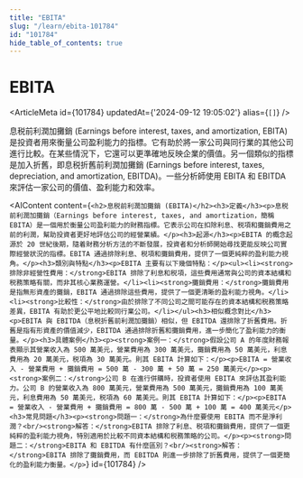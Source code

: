 ```yaml
---
title: "EBITA"
slug: "/learn/ebita-101784"
id: "101784"
hide_table_of_contents: true
---
```



# EBITA

<ArticleMeta id={101784} updatedAt={'2024-09-12 19:05:02'} alias={`[]`} />
<div className='border-solid border-b border-t-0 my-4 border-[var(--ifm-color-gray-300)]' />

息税前利潤加攤銷 (Earnings before interest, taxes, and amortization, EBITA) 是投資者用來衡量公司盈利能力的指標。它有助於將一家公司與同行業的其他公司進行比較。在某些情況下，它還可以更準確地反映企業的價值。另一個類似的指標是加入折舊，即息税折舊前利潤加攤銷 (Earnings before interest, taxes, depreciation, and amortization, EBITDA)。一些分析師使用 EBITA 和 EBITDA 來評估一家公司的價值、盈利能力和效率。

<AIContent content={`<h2>息税前利潤加攤銷 (EBITA)</h2><h3>定義</h3><p>息税前利潤加攤銷（Earnings before interest, taxes, and amortization，簡稱 EBITA）是一個用於衡量公司盈利能力的財務指標。它表示公司在扣除利息、税項和攤銷費用之前的利潤，幫助投資者更好地評估公司的經營業績。</p><h3>起源</h3><p>EBITA 的概念起源於 20 世紀後期，隨着財務分析方法的不斷發展，投資者和分析師開始尋找更能反映公司實際經營狀況的指標。EBITA 通過排除利息、税項和攤銷費用，提供了一個更純粹的盈利能力視角。</p><h3>類別與特點</h3><p>EBITA 主要有以下幾個特點：</p><ul><li><strong>排除非經營性費用：</strong>EBITA 排除了利息和税項，這些費用通常與公司的資本結構和税務策略有關，而非其核心業務運營。</li><li><strong>攤銷費用：</strong>攤銷費用是指無形資產的攤銷，EBITA 通過排除這些費用，提供了一個更清晰的盈利能力視角。</li><li><strong>比較性：</strong>由於排除了不同公司之間可能存在的資本結構和税務策略差異，EBITA 有助於更公平地比較同行業公司。</li></ul><h3>相似概念對比</h3><p>EBITA 與 EBITDA（息税折舊前利潤加攤銷）相似，但 EBITDA 還排除了折舊費用。折舊是指有形資產的價值減少，EBITDA 通過排除折舊和攤銷費用，進一步簡化了盈利能力的衡量。</p><h3>具體案例</h3><p><strong>案例一：</strong>假設公司 A 的年度財務報表顯示其營業收入為 500 萬美元，營業費用為 300 萬美元，攤銷費用為 50 萬美元，利息費用為 20 萬美元，税項為 30 萬美元。則其 EBITA 計算如下：</p><p>EBITA = 營業收入 - 營業費用 + 攤銷費用 = 500 萬 - 300 萬 + 50 萬 = 250 萬美元</p><p><strong>案例二：</strong>公司 B 在進行併購時，投資者使用 EBITA 來評估其盈利能力。公司 B 的營業收入為 800 萬美元，營業費用為 500 萬美元，攤銷費用為 100 萬美元，利息費用為 50 萬美元，税項為 60 萬美元。則其 EBITA 計算如下：</p><p>EBITA = 營業收入 - 營業費用 + 攤銷費用 = 800 萬 - 500 萬 + 100 萬 = 400 萬美元</p><h3>常見問題</h3><p><strong>問題一：</strong>為什麼要使用 EBITA 而不是淨利潤？<br/><strong>解答：</strong>EBITA 排除了利息、税項和攤銷費用，提供了一個更純粹的盈利能力視角，特別適用於比較不同資本結構和税務策略的公司。</p><p><strong>問題二：</strong>EBITA 和 EBITDA 有什麼區別？<br/><strong>解答：</strong>EBITA 排除了攤銷費用，而 EBITDA 則進一步排除了折舊費用，提供了一個更簡化的盈利能力衡量。</p>`} id={101784} />
